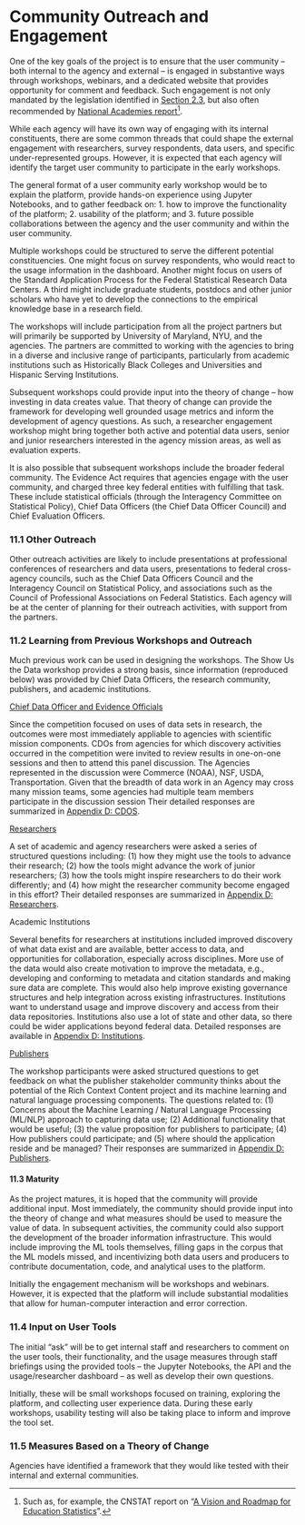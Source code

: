 # Community Outreach and Engagement

One of the key goals of the project is to ensure that the user community – both internal to the agency and external – is engaged in substantive ways through workshops, webinars, and a dedicated website that provides opportunity for comment and feedback. Such engagement is not only mandated by the legislation identified in [Section 2.3](02-ChapterWeb.Rmd#2.3-response-to-legislative-mandate-and-committee-recommendations), but also often recommended by [National Academies report](#user-content-fn-1)[^1].

While each agency will have its own way of engaging with its internal constituents, there are some common threads that could shape the external engagement with researchers, survey respondents, data users, and specific under-represented groups. However, it is expected that each agency will identify the target user community to participate in the early workshops.&#x20;

The general format of a user community early workshop would be to explain the platform, provide hands-on experience using Jupyter Notebooks, and to gather feedback on: 1. how to improve the functionality of the platform; 2. usability of the platform; and 3. future possible collaborations between the agency and the user community and within the user community.&#x20;

Multiple workshops could be structured to serve the different potential constituencies. One might focus on survey respondents, who would react to the usage information in the dashboard. Another might focus on users of the Standard Application Process for the Federal Statistical Research Data Centers. A third might include graduate students, postdocs and other junior scholars who have yet to develop the connections to the empirical knowledge base in a research field.&#x20;

The workshops will include participation from all the project partners but will primarily be supported by University of Maryland, NYU, and the agencies. The partners are committed to working with the agencies to bring in a diverse and inclusive range of participants, particularly from academic institutions such as Historically Black Colleges and Universities and Hispanic Serving Institutions.&#x20;

Subsequent workshops could provide input into the theory of change – how investing in data creates value. That theory of change can provide the framework for developing well grounded usage metrics and inform the development of agency questions. As such, a researcher engagement workshop might bring together both active and potential data users, senior and junior researchers interested in the agency mission areas, as well as evaluation experts.

It is also possible that subsequent workshops include the broader federal community. The Evidence Act requires that agencies engage with the user community, and charged three key federal entities with fulfilling that task. These include statistical officials (through the Interagency Committee on Statistical Policy), Chief Data Officers (the Chief Data Officer Council) and Chief Evaluation Officers.



### 11.1 Other Outreach

Other outreach activities are likely to include presentations at professional conferences of researchers and data users, presentations to federal cross-agency councils, such as the Chief Data Officers Council and the Interagency Council on Statistical Policy, and associations such as the Council of Professional Associations on Federal Statistics. Each agency will be at the center of planning for their outreach activities, with support from the partners.



### 11.2 Learning from Previous Workshops and Outreach

Much previous work can be used in designing the workshops. The Show Us the Data workshop provides a strong basis, since information (reproduced below) was provided by Chief Data Officers, the research community, publishers, and academic institutions.

[Chief Data Officer and Evidence Officials](https://coleridgeinitiative.org/show-us-the-data/stakeholder-questions#federal-agencies)

Since the competition focused on uses of data sets in research, the outcomes were most immediately appliable to agencies with scientific mission components. CDOs from agencies for which discovery activities occurred in the competition were invited to review results in one-on-one sessions and then to attend this panel discussion. The Agencies represented in the discussion were Commerce (NOAA), NSF, USDA, Transportation. Given that the breadth of data work in an Agency may cross many mission teams, some agencies had multiple team members participate in the discussion session Their detailed responses are summarized in [Appendix D: CDOS](appendix-d-show-us-the-data-workshop-results.md#chief-data-officers-and-evidence-act-officials).

[Researchers](https://coleridgeinitiative.org/show-us-the-data/stakeholder-questions#researchers)

A set of academic and agency researchers were asked a series of structured questions including: (1) how they might use the tools to advance their research; (2) how the tools might advance the work of junior researchers; (3) how the tools might inspire researchers to do their work differently; and (4) how might the researcher community become engaged in this effort? Their detailed responses are summarized in [Appendix D: Researchers](appendix-d-show-us-the-data-workshop-results.md#academic-researchers).

Academic Institutions

Several benefits for researchers at institutions included improved discovery of what data exist and are available, better access to data, and opportunities for collaboration, especially across disciplines. More use of the data would also create motivation to improve the metadata, e.g., developing and conforming to metadata and citation standards and making sure data are complete. This would also help improve existing governance structures and help integration across existing infrastructures. Institutions want to understand usage and improve discovery and access from their data repositories. Institutions also use a lot of state and other data, so there could be wider applications beyond federal data. Detailed responses are available in [Appendix D: Institutions](appendix-d-show-us-the-data-workshop-results.md#academic-institutions).

[Publishers](https://coleridgeinitiative.org/show-us-the-data/stakeholder-questions#publishers)

The workshop participants were asked structured questions to get feedback on what the publisher stakeholder community thinks about the potential of the Rich Context Content project and its machine learning and natural language processing components. The questions related to: (1) Concerns about the Machine Learning / Natural Language Processing (ML/NLP) approach to capturing data use; (2) Additional functionality that would be useful; (3) the value proposition for publishers to participate; (4) How publishers could participate; and (5) where should the application reside and be managed? Their responses are summarized in [Appendix D: Publishers](appendix-d-show-us-the-data-workshop-results.md#publishers).



#### 11.3 Maturity

As the project matures, it is hoped that the community will provide additional input. Most immediately, the community should provide input into the theory of change and what measures should be used to measure the value of data. In subsequent activities, the community could also support the development of the broader information infrastructure. This would include improving the ML tools themselves, filling gaps in the corpus that the ML models missed, and incentivizing both data users and producers to contribute documentation, code, and analytical uses to the platform.

Initially the engagement mechanism will be workshops and webinars. However, it is expected that the platform will include substantial modalities that allow for human-computer interaction and error correction.



### 11.4 Input on User Tools

The initial “ask” will be to get internal staff and researchers to comment on the user tools, their functionality, and the usage measures through staff briefings using the provided tools – the Jupyter Notebooks, the API and the usage/researcher dashboard – as well as develop their own questions.&#x20;

Initially, these will be small workshops focused on training, exploring the platform, and collecting user experience data. During these early workshops, usability testing will also be taking place to inform and improve the tool set.



### 11.5 Measures Based on a Theory of Change

Agencies have identified a framework that they would like tested with their internal and external communities.

[^1]: Such as, for example, the CNSTAT report on "[A Vision and Roadmap for Education Statistics](https://www.nationalacademies.org/our-work/a-vision-and-roadmap-for-education-statistics-in-2030-and-beyond)".
